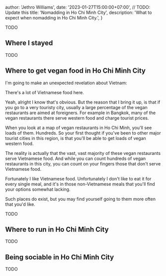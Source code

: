 

  author: 'Jethro Williams',
  date: '2023-01-27T15:00:00+07:00', // TODO: Update this
  title: 'Nomadding in Ho Chi Minh City',
  description: 'What to expect when nomadding in Ho Chi Minh City.',
}


TODO

## Where I stayed

TODO

## Where to get vegan food in Ho Chi Minh City

I'm going to make an unexpected revelation about Vietnam:

There's a lot of Vietnamese food here.

Yeah, alright I know that's obvious. But the reason that I bring it up, is that if you go to a very touristy city, usually a large percentage of the vegan restaurants are aimed at foreigners. For example in Bangkok, many of the vegan restaurants there serve western food and charge tourist prices.

When you look at a map of vegan restaurants in Ho Chi Minh, you'll see loads of them. Hundreds. So your first thought if you've been to other major tourist cities in this region, is that you'll be able to get loads of vegan western food.

The reality is actually that the vast, vast majority of these vegan restaurants serve Vietnamese food. And while you can count hundreds of vegan restaurants in this city, you can count on your fingers those that don't serve Vietnamese food.

Fortunately I like Vietnamese food. Unfortunately I don't like to eat it for every single meal, and it's in those non-Vietnamese meals that you'll find your options somewhat lacking.

Such places do exist, but you may find yourself going to them more often that you'd like.

TODO

## Where to run in Ho Chi Minh City

TODO

## Being sociable in Ho Chi Minh City

TODO

